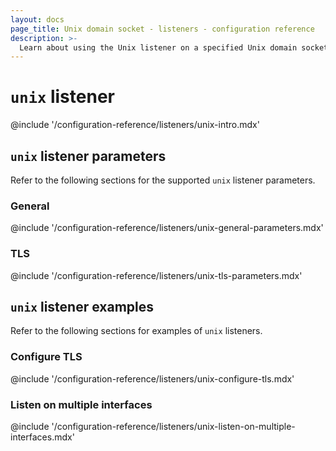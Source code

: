 ```yaml
---
layout: docs
page_title: Unix domain socket - listeners - configuration reference
description: >-
  Learn about using the Unix listener on a specified Unix domain socket, and view configurable parameters. View example Unix listener configurations.
---
```


# `unix` listener

@include '/configuration-reference/listeners/unix-intro.mdx'

## `unix` listener parameters

Refer to the following sections for the supported `unix` listener parameters.

### General

@include '/configuration-reference/listeners/unix-general-parameters.mdx'

### TLS

@include '/configuration-reference/listeners/unix-tls-parameters.mdx'

<!-- Not enabled yet
### `telemetry` parameters

@include '/configuration-reference/listeners/unix-telemetry.mdx'

!-->

## `unix` listener examples

Refer to the following sections for examples of `unix` listeners.

### Configure TLS

@include '/configuration-reference/listeners/unix-configure-tls.mdx'

### Listen on multiple interfaces

@include '/configuration-reference/listeners/unix-listen-on-multiple-interfaces.mdx'

[golang-tls]: https://golang.org/src/crypto/tls/cipher_suites.go
[api-addr]: /boundary/docs/configuration#api_addr
[cluster-addr]: /boundary/docs/configuration#cluster_addr
